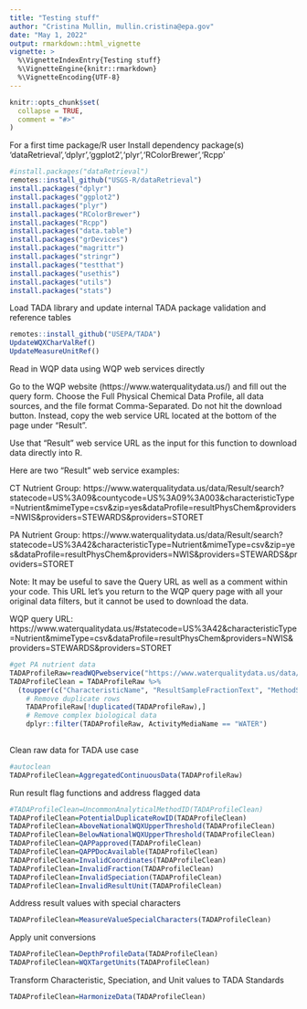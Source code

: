 ```yaml
---
title: "Testing stuff"
author: "Cristina Mullin, mullin.cristina@epa.gov"
date: "May 1, 2022"
output: rmarkdown::html_vignette
vignette: >
  %\VignetteIndexEntry{Testing stuff}
  %\VignetteEngine{knitr::rmarkdown}
  %\VignetteEncoding{UTF-8}
---
```


```r
knitr::opts_chunk$set(
  collapse = TRUE,
  comment = "#>"
)
```


For a first time package/R user
Install dependency package(s) 'dataRetrieval','dplyr','ggplot2','plyr','RColorBrewer','Rcpp'
```r
#install.packages("dataRetrieval")
remotes::install_github("USGS-R/dataRetrieval")
install.packages("dplyr")
install.packages("ggplot2")
install.packages("plyr")
install.packages("RColorBrewer")
install.packages("Rcpp")
install.packages("data.table")
install.packages("grDevices")
install.packages("magrittr")
install.packages("stringr")
install.packages("testthat")
install.packages("usethis")
install.packages("utils")
install.packages("stats")
```


Load TADA library and update internal TADA package validation and reference tables
```r
remotes::install_github("USEPA/TADA")
UpdateWQXCharValRef()
UpdateMeasureUnitRef()
```

Read in WQP data using WQP web services directly 

Go to the WQP website (https://www.waterqualitydata.us/) and fill out the 
query form. Choose the Full Physical Chemical Data Profile, all data sources, 
and the file format Comma-Separated. Do not hit the download button. Instead, 
copy the web service URL located at the bottom of the page under "Result". 

Use that "Result" web service URL as the input for this function to download data 
directly into R.  

Here are two "Result" web service examples: 

CT Nutrient Group: https://www.waterqualitydata.us/data/Result/search?statecode=US%3A09&countycode=US%3A09%3A003&characteristicType=Nutrient&mimeType=csv&zip=yes&dataProfile=resultPhysChem&providers=NWIS&providers=STEWARDS&providers=STORET

PA Nutrient Group: https://www.waterqualitydata.us/data/Result/search?statecode=US%3A42&characteristicType=Nutrient&mimeType=csv&zip=yes&dataProfile=resultPhysChem&providers=NWIS&providers=STEWARDS&providers=STORET

Note: It may be useful to save the Query URL as well as a comment within 
your code. This URL let's you return to the WQP query page with all your 
original data filters, but it cannot be used to download the data.

WQP query URL: https://www.waterqualitydata.us/#statecode=US%3A42&characteristicType=Nutrient&mimeType=csv&dataProfile=resultPhysChem&providers=NWIS&providers=STEWARDS&providers=STORET

```r
#get PA nutrient data
TADAProfileRaw=readWQPwebservice("https://www.waterqualitydata.us/data/Result/search?statecode=US%3A42&siteType=Lake%2C%20Reservoir%2C%20Impoundment&sampleMedia=water&sampleMedia=Water&characteristicType=Nutrient&startDateLo=01-01-2019&startDateHi=01-01-2022&mimeType=csv&zip=yes&dataProfile=resultPhysChem&providers=NWIS&providers=STEWARDS&providers=STORET")
TADAProfileClean = TADAProfileRaw %>%
  (toupper(c("CharacteristicName", "ResultSampleFractionText", "MethodSpecificationName", "ResultMeasure.MeasureUnitCode", "ActivityMediaName", "DetectionQuantitationLimitMeasure.MeasureUnitCode")))
    # Remove duplicate rows
    TADAProfileRaw[!duplicated(TADAProfileRaw),]
    # Remove complex biological data
    dplyr::filter(TADAProfileRaw, ActivityMediaName == "WATER")
   
```


Clean raw data for TADA use case
```r
#autoclean
TADAProfileClean=AggregatedContinuousData(TADAProfileRaw)
```

Run result flag functions and address flagged data
```r
#TADAProfileClean=UncommonAnalyticalMethodID(TADAProfileClean)
TADAProfileClean=PotentialDuplicateRowID(TADAProfileClean)
TADAProfileClean=AboveNationalWQXUpperThreshold(TADAProfileClean)
TADAProfileClean=BelowNationalWQXUpperThreshold(TADAProfileClean)
TADAProfileClean=QAPPapproved(TADAProfileClean)
TADAProfileClean=QAPPDocAvailable(TADAProfileClean)
TADAProfileClean=InvalidCoordinates(TADAProfileClean)
TADAProfileClean=InvalidFraction(TADAProfileClean)
TADAProfileClean=InvalidSpeciation(TADAProfileClean)
TADAProfileClean=InvalidResultUnit(TADAProfileClean)
```

Address result values with special characters
```r
TADAProfileClean=MeasureValueSpecialCharacters(TADAProfileClean)
```

Apply unit conversions
```r
TADAProfileClean=DepthProfileData(TADAProfileClean)
TADAProfileClean=WQXTargetUnits(TADAProfileClean)
```

Transform Characteristic, Speciation, and Unit values to TADA Standards
```r
TADAProfileClean=HarmonizeData(TADAProfileClean)
```

